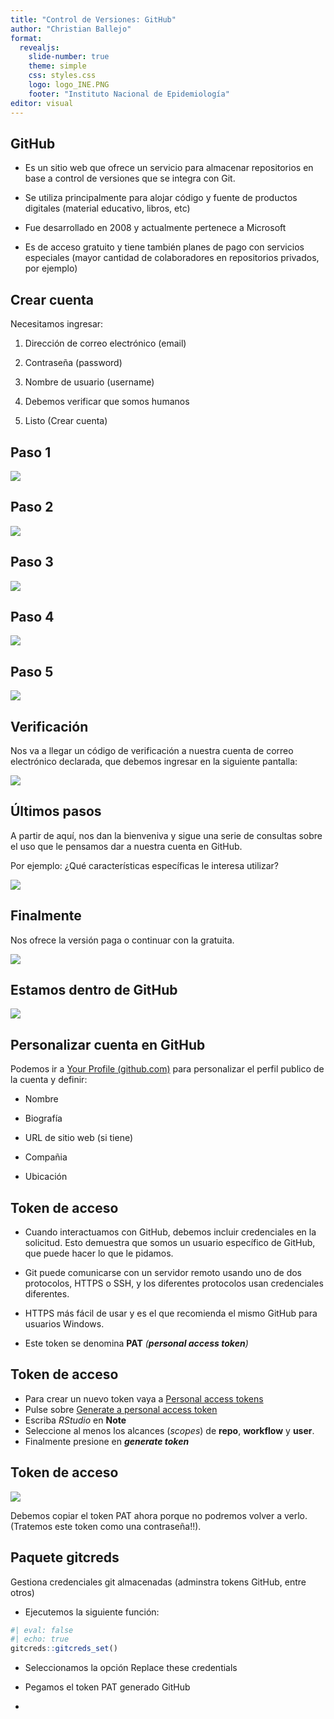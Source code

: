 ```yaml
---
title: "Control de Versiones: GitHub"
author: "Christian Ballejo"
format: 
  revealjs:
    slide-number: true
    theme: simple
    css: styles.css
    logo: logo_INE.PNG
    footer: "Instituto Nacional de Epidemiología"
editor: visual
---
```


## GitHub

-   Es un sitio web que ofrece un servicio para almacenar repositorios en base a control de versiones que se integra con Git.

-   Se utiliza principalmente para alojar código y fuente de productos digitales (material educativo, libros, etc)

-   Fue desarrollado en 2008 y actualmente pertenece a Microsoft

-   Es de acceso gratuito y tiene también planes de pago con servicios especiales (mayor cantidad de colaboradores en repositorios privados, por ejemplo)

## Crear cuenta

Necesitamos ingresar:

1.  Dirección de correo electrónico (email)

2.  Contraseña (password)

3.  Nombre de usuario (username)

4.  Debemos verificar que somos humanos

5.  Listo (Crear cuenta)

## Paso 1

![](images/Paso1.PNG){fig-align="center"}

## Paso 2

![](images/Paso2.PNG){fig-align="center"}

## Paso 3

![](images/Paso3.PNG){fig-align="center"}

## Paso 4

![](images/Paso4.PNG){fig-align="center"}

## Paso 5

![](images/Paso5.PNG){fig-align="center"}

## Verificación

Nos va a llegar un código de verificación a nuestra cuenta de correo electrónico declarada, que debemos ingresar en la siguiente pantalla:

![](images/Paso6.PNG){fig-align="center"}

## Últimos pasos

A partir de aquí, nos dan la bienveniva y sigue una serie de consultas sobre el uso que le pensamos dar a nuestra cuenta en GitHub.

Por ejemplo: ¿Qué características específicas le interesa utilizar?

![](images/Paso7.PNG){fig-align="center"}

## Finalmente

Nos ofrece la versión paga o continuar con la gratuita.

![](images/Paso8.PNG){fig-align="center"}

## Estamos dentro de GitHub

![](images/Paso9.PNG){fig-align="center"}

## Personalizar cuenta en GitHub

Podemos ir a [Your Profile (github.com)](https://github.com/settings/profile) para personalizar el perfil publico de la cuenta y definir:

-   Nombre

-   Biografía

-   URL de sitio web (si tiene)

-   Compañia

-   Ubicación

## Token de acceso {.smaller}

-   Cuando interactuamos con GitHub, debemos incluir credenciales en la solicitud. Esto demuestra que somos un usuario específico de GitHub, que puede hacer lo que le pidamos.

-   Git puede comunicarse con un servidor remoto usando uno de dos protocolos, HTTPS o SSH, y los diferentes protocolos usan credenciales diferentes.

-   HTTPS más fácil de usar y es el que recomienda el mismo GitHub para usuarios Windows.

-   Este token se denomina **PAT** *(**personal access token**)*

## Token de acceso

-   Para crear un nuevo token vaya a [Personal access tokens](https://github.com/settings/tokens)
-   Pulse sobre [Generate a personal access token](https://github.com/settings/tokens/new)
-   Escriba *RStudio* en **Note**
-   Seleccione al menos los alcances (*scopes*) de **repo**, **workflow** y **user**.
-   Finalmente presione en ***generate token***

## Token de acceso

![](images/Token.PNG){fig-align="center"}

Debemos copiar el token PAT ahora porque no podremos volver a verlo. (Tratemos este token como una contraseña!!).

## Paquete gitcreds

Gestiona credenciales git almacenadas (adminstra tokens GitHub, entre otros)

-   Ejecutemos la siguiente función:

```r
#| eval: false
#| echo: true
gitcreds::gitcreds_set()
```

-   Seleccionamos la opción Replace these credentials

-   Pegamos el token PAT generado GitHub

-   
